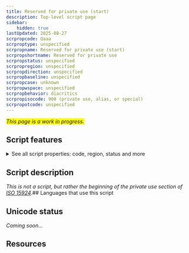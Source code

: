```yaml
---
title: Reserved for private use (start)
description: Top-level script page
sidebar:
    hidden: true
lastUpdated: 2025-08-27
scrpropcode: Qaaa
scrproptype: unspecified
scrpropname: Reserved for private use (start)
scrpropshortname: Reserved for private use
scrpropstatus: unspecified
scrpropregion: unspecified
scrpropdirection: unspecified
scrpropbaseline: unspecified
scrpropcase: unknown
scrpropwspace: unspecified
scrpropbehavior: diacritics
scrpropisocode: 900 (private use, alias, or special)
scrpropotcode: unspecified
---
```


<span style='background-color:yellow'>_This page is a work in progress._</span>


## Script features

<details>
<summary> See all script properties: code, region, status and more</summary>
<ScriptInfo />
</details>

## Script description

_This is not a script, but rather the beginning of the private use section of [ISO 15924](http://www.unicode.org/iso15924/)._## Languages that use this script

<WsList script='Qaaa' wsMax='5' />

## Unicode status

_Coming soon..._

## Resources

<ScriptResources detailSummary='seemore' />

